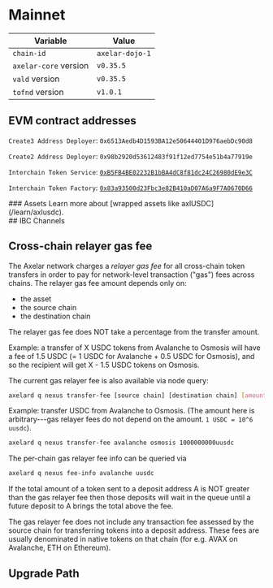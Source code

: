 # Mainnet



| Variable              | Value     |
| --------------------- | --------- |
| `chain-id`            | `axelar-dojo-1` |
| `axelar-core` version | `v0.35.5` |
| `vald` version        | `v0.35.5` |
| `tofnd` version       | `v1.0.1` |

## EVM contract addresses

<div className="space-y-1 mt-4">
  
<EVMChains client:only/>
 
`Create3 Address Deployer`: `0x6513Aedb4D1593BA12e50644401D976aebDc90d8`

`Create2 Address Deployer`: `0x98b2920d53612483f91f12ed7754e51b4a77919e`

`Interchain Token Service`: [`0xB5FB4BE02232B1bBA4dC8f81dc24C26980dE9e3C`](https://etherscan.io/address/0xB5FB4BE02232B1bBA4dC8f81dc24C26980dE9e3C)

`Interchain Token Factory`: [`0x83a93500d23Fbc3e82B410aD07A6a9F7A0670D66`](https://etherscan.io/address/0x83a93500d23Fbc3e82B410aD07A6a9F7A0670D66)

</div>

<div className="space-y-1 mt-4">
  ### Assets
  Learn more about [wrapped assets like axlUSDC](/learn/axlusdc).
  <EVMAssets client:only environment="mainnet" />
</div>

<div className="space-y-1 mt-4">
  ## IBC Channels
  <IBCChannels client:only environment="mainnet" />
</div>

## Cross-chain relayer gas fee

The Axelar network charges a _relayer gas fee_ for all cross-chain token transfers in order to pay for network-level transaction ("gas") fees across chains.
The relayer gas fee amount depends only on:

- the asset
- the source chain
- the destination chain

<Callout emoji="💡">
  The relayer gas fee does NOT take a percentage from the transfer amount.
</Callout>

<div className="space-y-1 mt-4">
  <TransferFeeCalculator client:only environment="mainnet" />
</div>

Example: a transfer of X USDC tokens from Avalanche to Osmosis will have a fee of 1.5 USDC (= 1 USDC for Avalanche + 0.5 USDC for Osmosis),
and so the recipient will get X - 1.5 USDC tokens on Osmosis.

The current gas relayer fee is also available via node query:

```bash
axelard q nexus transfer-fee [source chain] [destination chain] [amount]
```

Example: transfer USDC from Avalanche to Osmosis. (The amount here is arbitrary---gas relayer fees do not depend on the amount. `1 USDC = 10^6 uusdc`).

```bash
axelard q nexus transfer-fee avalanche osmosis 1000000000uusdc
```

The per-chain gas relayer fee info can be queried via

```bash
axelard q nexus fee-info avalanche uusdc
```

If the total amount of a token sent to a deposit address A is NOT greater than the gas relayer fee
then those deposits will wait in the queue until a future deposit to A brings the total above the fee.

The gas relayer fee does not include any transaction fee assessed by the source chain for transferring tokens into a deposit address. These fees are usually denominated in native tokens on that chain (for e.g. AVAX on Avalanche, ETH on Ethereum).

## Upgrade Path

<UpgradePath />
